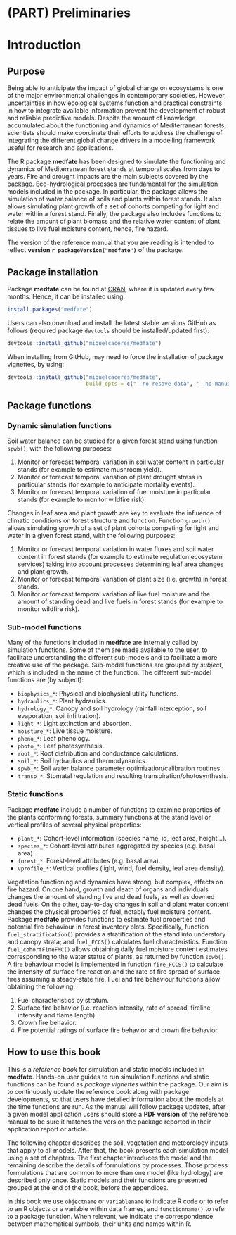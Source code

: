 # (PART) Preliminaries {-}

# Introduction {#intro}

## Purpose

Being able to anticipate the impact of global change on ecosystems is one of the major environmental challenges in contemporary societies. However, uncertainties in how ecological systems function and practical constraints in how to integrate available information prevent the development of robust and reliable predictive models. Despite the amount of knowledge accumulated about the functioning and dynamics of Mediterranean forests, scientists should make coordinate their efforts to address the challenge of integrating the different global change drivers in a modelling framework useful for research and applications.

The R package **medfate** has been designed to simulate the functioning and dynamics of Mediterranean forest stands at temporal scales from days to years. Fire and drought impacts are the main subjects covered by the package. Eco-hydrological processes are fundamental for the simulation models included in the package. In particular, the package allows the simulation of water balance of soils and plants within forest stands. It also allows simulating plant growth of a set of cohorts competing for light and water within a forest stand. Finally, the package also includes functions to relate the amount of plant biomass and the relative water content of plant tissues to live fuel moisture content, hence, fire hazard.

The version of the reference manual that you are reading is intended to reflect **version `r packageVersion("medfate")`** of the package.

## Package installation

Package **medfate** can be found at [CRAN](https://CRAN.R-project.org/package=medfate), where it is updated every few months. Hence, it can be installed using:
```r
install.packages("medfate")
```

Users can also download and install the latest stable versions GitHub as follows (required package `devtools` should be installed/updated first):

```r
devtools::install_github("miquelcaceres/medfate")
```

When installing from GitHub, may need to force the installation of package vignettes, by using: 

```r
devtools::install_github("miquelcaceres/medfate", 
                         build_opts = c("--no-resave-data", "--no-manual"))
```


## Package functions

### Dynamic simulation functions

Soil water balance can be studied for a given forest stand using function `spwb()`, with the following purposes:

1. Monitor or forecast temporal variation in soil water content in particular stands (for example to estimate mushroom yield).
2. Monitor or forecast temporal variation of plant drought stress in particular stands (for example to anticipate mortality events).
3. Monitor or forecast temporal variation of fuel moisture in particular stands (for example to monitor wildfire risk).

Changes in leaf area and plant growth are key to evaluate the influence of climatic conditions on forest structure and function. Function `growth()` allows simulating  growth of a set of plant cohorts competing for light and water in a given forest stand, with the following purposes:

1. Monitor or forecast temporal variation in water fluxes and soil water content in forest stands (for example to estimate regulation ecosystem services) taking into account processes determining leaf area changes and plant growth.
2. Monitor or forecast temporal variation of plant size (i.e. growth) in forest stands.
3. Monitor or forecast temporal variation of live fuel moisture and the amount of standing dead and live fuels in forest stands (for example to monitor wildfire risk).

### Sub-model functions

Many of the functions included in **medfate** are internally called by simulation functions. Some of them are made available to the user, to facilitate understanding the different sub-models and to facilitate a more creative use of the package. Sub-model functions are grouped by *subject*, which is included in the name of the function. The different sub-model functions are (by subject):

* `biophysics_*`: Physical and biophysical utility functions.
* `hydraulics_*`: Plant hydraulics.
* `hydrology_*`: Canopy and soil hydrology (rainfall interception, soil evaporation, soil infiltration).
* `light_*`: Light extinction and absortion.
* `moisture_*`: Live tissue moisture.
* `pheno_*`: Leaf phenology.
* `photo_*`: Leaf photosynthesis.
* `root_*`: Root distribution and conductance calculations.
* `soil_*`: Soil hydraulics and thermodynamics.
* `spwb_*`: Soil water balance parameter optimization/calibration routines.
* `transp_*`: Stomatal regulation and resulting transpiration/photosynthesis.

### Static functions

Package **medfate** include a number of functions to examine properties of the plants conforming forests, summary functions at the stand level or vertical profiles of several physical properties:

* `plant_*`: Cohort-level information (species name, id, leaf area, height...).
* `species_*`: Cohort-level attributes aggregated by species (e.g. basal area).
* `forest_*`: Forest-level attributes (e.g. basal area).
* `vprofile_*`: Vertical profiles (light, wind, fuel density, leaf area density).

Vegetation functioning and dynamics have strong, but complex, effects on fire hazard. On one hand, growth and death of organs and individuals changes the amount of standing live and dead fuels, as well as downed dead fuels. On the other, day-to-day changes in soil and plant water content changes the physical properties of fuel, notably fuel moisture content. Package **medfate** provides functions to estimate fuel properties and potential fire behaviour in forest inventory plots. Specifically, function `fuel_stratification()` provides a stratification of the stand into understory and canopy strata; and `fuel_FCCS()` calculates fuel characteristics. Function `fuel_cohortFineFMC()` allows obtaining daily fuel moisture content estimates corresponding to the water status of plants, as returned by function `spwb()`. A fire behaviour model is implemented in function `fire_FCCS()` to calculate the intensity of surface fire reaction and the rate of fire spread of surface fires assuming a steady-state fire. Fuel and fire behaviour functions allow obtaining the following: 

1. Fuel characteristics by stratum.
2. Surface fire behavior (i.e. reaction intensity, rate of spread, fireline intensity and flame length).
3. Crown fire behavior.
4. Fire potential ratings of surface fire behavior and crown fire behavior.

## How to use this book

This is a *reference book* for simulation and static models included in **medfate**. Hands-on user guides to run simulation functions and static functions can be found as *package vignettes* within the package. Our aim is to continuously update the reference book along with package developments, so that users have detailed information about the models at the time functions are run. As the manual will follow package updates, after a given model application users should store a **PDF version** of the reference manual to be sure it matches the version the package reported in their application report or article.

The following chapter describes the soil, vegetation and meteorology inputs that apply to all models. After that, the book presents each simulation model using a set of chapters. The first chapter introduces the model and the remaining describe the details of formulations by processes. Those process formulations that are common to more than one model (like hydrology) are described only once. Static models and their functions are presented grouped at the end of the book, before the appendices.


In this book we use `objectname` or `variablename` to indicate R code or to refer to an R objects or a variable within data frames, and `functionname()` to refer to a package function. When relevant, we indicate the correspondence between mathematical symbols, their units and names within R. 